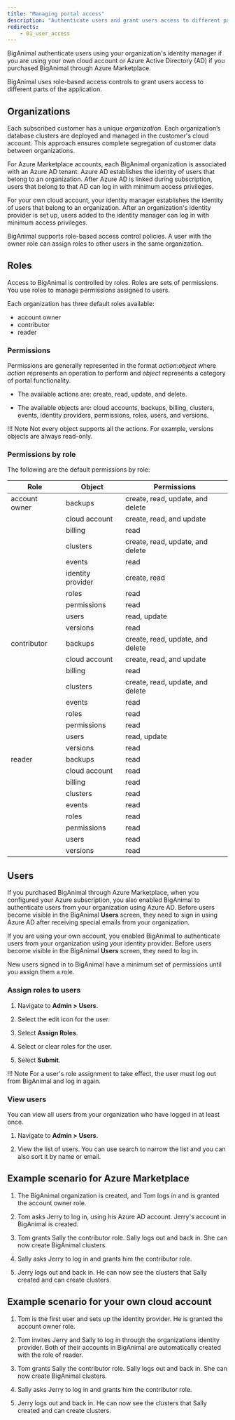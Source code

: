 ```yaml
---
title: "Managing portal access"
description: "Authenticate users and grant users access to different parts of the application"
redirects: 
    - 01_user_access
---
```


BigAnimal authenticate users using your organization's identity manager if you are using your own cloud account or Azure Active Directory (AD) if you purchased BigAnimal through Azure Marketplace. 

BigAnimal uses role-based access controls to grant users access to different parts of the application.

## Organizations

Each subscribed customer has a unique *organization*. Each organization’s database clusters are deployed and managed in the customer's cloud account. This approach ensures complete segregation of customer data between organizations.

For Azure Marketplace accounts, each BigAnimal organization is associated with an Azure AD tenant. Azure AD establishes the identity of users that belong to an organization. After Azure AD is linked during subscription, users that belong to that AD can log in with minimum access privileges.

For your own cloud account, your identity manager establishes the identity of users that belong to an organization. After an organization's identity provider is set up, users added to the identity manager can log in with minimum access privileges.

BigAnimal supports role-based access control policies. A user with the owner role can assign roles to other users in the same organization.

## Roles

Access to BigAnimal is controlled by roles. Roles are sets of permissions. You use roles to manage permissions assigned to users.

Each organization has three default roles available:

-   account owner
-   contributor
-   reader


### Permissions

Permissions are generally represented in the format *action*:*object* where *action* represents an operation to perform and *object* represents a category of portal functionality.

-   The available actions are: create, read, update, and delete.

-   The available objects are: cloud accounts, backups, billing, clusters, events, identity providers, permissions, roles, users, and versions.

!!! Note
    Not every object supports all the actions. For example, versions objects are always read-only.

### Permissions by role

The following are the default permissions by role:

| Role          | Object            | Permissions |
| ------------- | ----------------- | ----------- |
| account owner | backups           | create, read, update, and delete |
|               | cloud account     | create, read, and update         |
|               | billing           | read                             |
|               | clusters          | create, read, update, and delete |
|               | events            | read                             | 
|               | identity provider | create, read                     |
|               | roles             | read                             |
|               | permissions       | read                             |
|               | users             | read, update                     |
|               | versions          | read                             |
| contributor   | backups           | create, read, update, and delete |
|               | cloud account     | create, read, and update         |
|               | billing           | read                             |
|               | clusters          | create, read, update, and delete |
|               | events            | read                             | 
|               | roles             | read                             |
|               | permissions       | read                             |
|               | users             | read, update                     |
|               | versions          | read                             |
| reader        | backups           | read                             |
|               | cloud account     | read                             |
|               | billing           | read                             |
|               | clusters          | read                             |
|               | events            | read                             | 
|               | roles             | read                             |
|               | permissions       | read                             |
|               | users             | read                             |
|               | versions          | read                             |
## Users

If you purchased BigAnimal through Azure Marketplace, when you configured your Azure subscription, you also enabled BigAnimal to authenticate users from your organization using Azure AD. Before users become visible in the BigAnimal **Users** screen, they need to sign in using Azure AD after receiving special emails from your organization. 

If you are using your own account, you enabled BigAnimal to authenticate users from your organization using your identity provider. Before users become visible in the BigAnimal **Users** screen, they need to log in. 

New users signed in to BigAnimal have a minimum set of permissions until you assign them a role.
 

### Assign roles to users

1.  Navigate to **Admin > Users**.

2.  Select the edit icon for the user.

3.  Select **Assign Roles**.

4.  Select or clear roles for the user.

5.  Select **Submit**.

!!! Note
    For a user's role assignment to take effect, the user must log out from BigAnimal and log in again.

### View users

You can view all users from your organization who have logged in at least once.

1.  Navigate to **Admin > Users**.

2.  View the list of users. You can use search to narrow the list and you can also sort it by name or email.

## Example scenario for Azure Marketplace

1.  The BigAnimal organization is created, and Tom logs in and is granted the account owner role.

2.  Tom asks Jerry to log in, using his Azure AD account. Jerry's account in BigAnimal is created.

3.  Tom grants Sally the contributor role. Sally logs out and back in. She can now create BigAnimal clusters.

4.  Sally asks Jerry to log in and grants him the contributor role.

5.  Jerry logs out and back in. He can now see the clusters that Sally created and can create clusters.

## Example scenario for your own cloud account

1.  Tom is the first user and sets up the identity provider. He is granted the account owner role.

2.  Tom invites Jerry and Sally to log in through the organizations identity provider. Both of their accounts in BigAnimal are automatically created with the role of reader.

3.  Tom grants Sally the contributor role. Sally logs out and back in. She can now create BigAnimal clusters.

4.  Sally asks Jerry to log in and grants him the contributor role.

5.  Jerry logs out and back in. He can now see the clusters that Sally created and can create clusters.